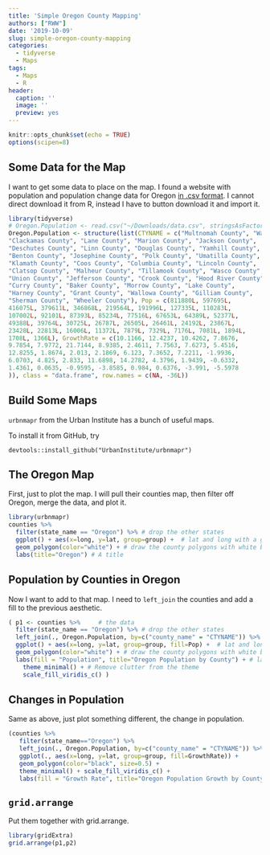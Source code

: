 ---
title: 'Simple Oregon County Mapping'
authors: ["RWW"]
date: '2019-10-09'
slug: simple-oregon-county-mapping
categories:
  - tidyverse
  - Maps
tags:
  - Maps
  - R
header:
  caption: ''
  image: ''
  preview: yes
---

```{r setup, include=FALSE}
knitr::opts_chunk$set(echo = TRUE)
options(scipen=8)
```

## Some Data for the Map

I want to get some data to place on the map.  I found a website with population and population change data for Oregon [in .csv format](http://worldpopulationreview.com/us-counties/or/).  I cannot direct download it from R, instead I have to button download it and import it.

```{r DataForMap}
library(tidyverse)
# Oregon.Population <- read.csv("~/Downloads/data.csv", stringsAsFactors = FALSE)
Oregon.Population <- structure(list(CTYNAME = c("Multnomah County", "Washington County", 
"Clackamas County", "Lane County", "Marion County", "Jackson County", 
"Deschutes County", "Linn County", "Douglas County", "Yamhill County", 
"Benton County", "Josephine County", "Polk County", "Umatilla County", 
"Klamath County", "Coos County", "Columbia County", "Lincoln County", 
"Clatsop County", "Malheur County", "Tillamook County", "Wasco County", 
"Union County", "Jefferson County", "Crook County", "Hood River County", 
"Curry County", "Baker County", "Morrow County", "Lake County", 
"Harney County", "Grant County", "Wallowa County", "Gilliam County", 
"Sherman County", "Wheeler County"), Pop = c(811880L, 597695L, 
416075L, 379611L, 346868L, 219564L, 191996L, 127335L, 110283L, 
107002L, 92101L, 87393L, 85234L, 77516L, 67653L, 64389L, 52377L, 
49388L, 39764L, 30725L, 26787L, 26505L, 26461L, 24192L, 23867L, 
23428L, 22813L, 16006L, 11372L, 7879L, 7329L, 7176L, 7081L, 1894L, 
1708L, 1366L), GrowthRate = c(10.1166, 12.4237, 10.4262, 7.8676, 
9.7854, 7.9772, 21.7144, 8.9385, 2.4611, 7.7563, 7.6273, 5.4516, 
12.8255, 1.8674, 2.013, 2.1869, 6.123, 7.3652, 7.2211, -1.9936, 
6.0703, 4.825, 2.833, 11.6898, 14.2782, 4.3796, 1.9439, -0.6332, 
1.4361, 0.0635, -0.9595, -3.8585, 0.984, 0.6376, -3.991, -5.5978
)), class = "data.frame", row.names = c(NA, -36L))
```

## Build Some Maps

`urbnmapr` from the Urban Institute has a bunch of useful maps.

To install it from GitHub, try

```
devtools::install_github("UrbanInstitute/urbnmapr")
```

## The Oregon Map

First, just to plot the map.    I will pull their counties map, then filter off Oregon, merge the data, and plot it.

```{r}
library(urbnmapr)
counties %>% 
  filter(state_name == "Oregon") %>% # drop the other states
  ggplot() + aes(x=long, y=lat, group=group) +  # lat and long with a group for the polygons; the countries have complex shapes.
  geom_polygon(color="white") + # draw the county polygons with white boundaries.
  labs(title="Oregon") # A title
```


## Population by Counties in Oregon

Now I want to add to that map.  I need to `left_join` the counties and add a fill to the previous aesthetic.

```{r MergeMap1}
( p1 <- counties %>%     # the data
  filter(state_name == "Oregon") %>% # drop the other states
  left_join(., Oregon.Population, by=c("county_name" = "CTYNAME")) %>% # join the population data with the map.
  ggplot() + aes(x=long, y=lat, group=group, fill=Pop) +  # lat and long with a group for the polygons; the countries have complex shapes.
  geom_polygon(color="white") + # draw the county polygons with white boundaries.
  labs(fill = "Population", title="Oregon Population by County") + # labels
    theme_minimal() + # Remove clutter from the theme
    scale_fill_viridis_c() )
```

## Changes in Population

Same as above, just plot something different, the change in population.

```{r Plot2}
(counties %>% 
   filter(state_name=="Oregon") %>% 
   left_join(., Oregon.Population, by=c("county_name" = "CTYNAME")) %>% 
   ggplot(., aes(x=long, y=lat, group=group, fill=GrowthRate)) + 
   geom_polygon(color="black", size=0.5) + 
   theme_minimal() + scale_fill_viridis_c() + 
   labs(fill = "Growth Rate", title="Oregon Population Growth by County") -> p2)
```


## `grid.arrange`

Put them together with grid.arrange.

```{r GridCreator}
library(gridExtra)
grid.arrange(p1,p2)
```

